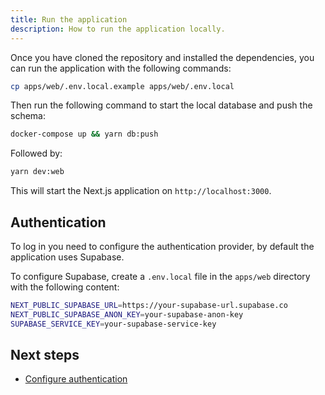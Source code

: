 ```yaml
---
title: Run the application
description: How to run the application locally.
---
```


Once you have cloned the repository and installed the dependencies, you can run the application with the following commands:

```bash
cp apps/web/.env.local.example apps/web/.env.local
```

Then run the following command to start the local database and push the schema:

```bash
docker-compose up && yarn db:push
```

Followed by:

```bash
yarn dev:web
```

This will start the Next.js application on `http://localhost:3000`.

## Authentication

To log in you need to configure the authentication provider, by default the application uses Supabase.

To configure Supabase, create a `.env.local` file in the `apps/web` directory with the following content:

```bash
NEXT_PUBLIC_SUPABASE_URL=https://your-supabase-url.supabase.co
NEXT_PUBLIC_SUPABASE_ANON_KEY=your-supabase-anon-key
SUPABASE_SERVICE_KEY=your-supabase-service-key
```

## Next steps

- [Configure authentication](/docs/pro/authentication)
